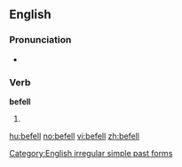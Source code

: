 ==English==

===Pronunciation===
* {{IPA|/'bɪfεl/}}
*: {{rhymes|ɛl}}

===Verb===
'''befell'''

# {{simple past of|''[[befall]]''}}

[[Category:English irregular simple past forms]]

[[hu:befell]]
[[no:befell]]
[[vi:befell]]
[[zh:befell]]